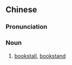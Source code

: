{{also|书摊}}
==Chinese==
{{zh-forms|s=书摊}}

===Pronunciation===
{{zh-pron
|m=shūtān
|c=syu1 taan1
|cat=n
}}

===Noun===
{{zh-noun}}

# [[bookstall]], [[bookstand]]